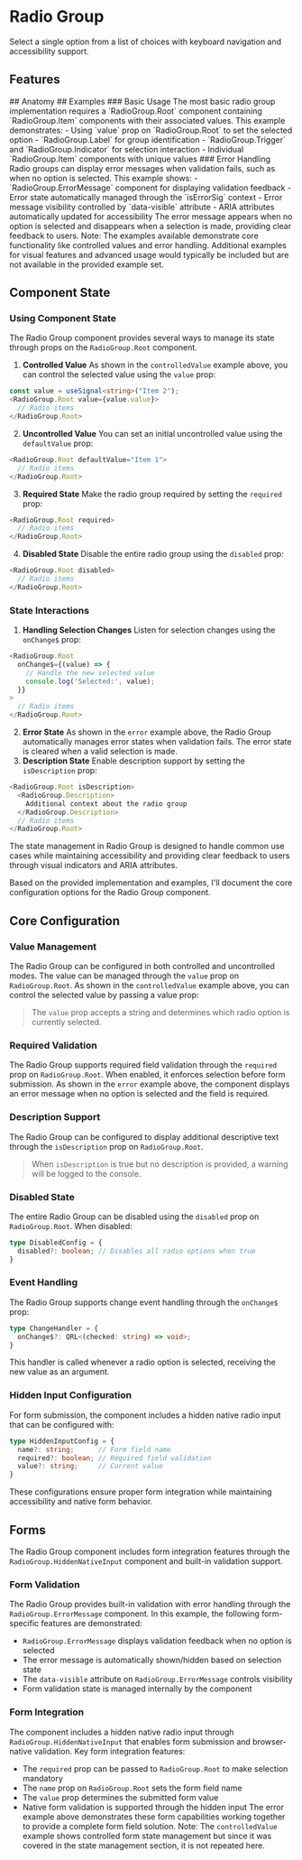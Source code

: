
# Radio Group
Select a single option from a list of choices with keyboard navigation and accessibility support.
<Showcase name="hero" />
## Features
<Features api={api} />
## Anatomy
<AnatomyTable api={api} />
## Examples
### Basic Usage
The most basic radio group implementation requires a `RadioGroup.Root` component containing `RadioGroup.Item` components with their associated values.
<Showcase name="controlledValue" />
This example demonstrates:
- Using `value` prop on `RadioGroup.Root` to set the selected option
- `RadioGroup.Label` for group identification
- `RadioGroup.Trigger` and `RadioGroup.Indicator` for selection interaction
- Individual `RadioGroup.Item` components with unique values
### Error Handling
Radio groups can display error messages when validation fails, such as when no option is selected.
<Showcase name="error" />
This example shows:
- `RadioGroup.ErrorMessage` component for displaying validation feedback
- Error state automatically managed through the `isErrorSig` context
- Error message visibility controlled by `data-visible` attribute
- ARIA attributes automatically updated for accessibility
The error message appears when no option is selected and disappears when a selection is made, providing clear feedback to users.
Note: The examples available demonstrate core functionality like controlled values and error handling. Additional examples for visual features and advanced usage would typically be included but are not available in the provided example set.

## Component State
### Using Component State
The Radio Group component provides several ways to manage its state through props on the `RadioGroup.Root` component.
1. **Controlled Value**
As shown in the `controlledValue` example above, you can control the selected value using the `value` prop:
```typescript
const value = useSignal<string>("Item 2");
<RadioGroup.Root value={value.value}>
  // Radio items
</RadioGroup.Root>
```
2. **Uncontrolled Value**
You can set an initial uncontrolled value using the `defaultValue` prop:
```typescript
<RadioGroup.Root defaultValue="Item 1">
  // Radio items
</RadioGroup.Root>
```
3. **Required State**
Make the radio group required by setting the `required` prop:
```typescript
<RadioGroup.Root required>
  // Radio items
</RadioGroup.Root>
```
4. **Disabled State**
Disable the entire radio group using the `disabled` prop:
```typescript
<RadioGroup.Root disabled>
  // Radio items
</RadioGroup.Root>
```
### State Interactions
1. **Handling Selection Changes**
Listen for selection changes using the `onChange$` prop:
```typescript
<RadioGroup.Root 
  onChange$={(value) => {
    // Handle the new selected value
    console.log('Selected:', value);
  }}
>
  // Radio items
</RadioGroup.Root>
```
2. **Error State**
As shown in the `error` example above, the Radio Group automatically manages error states when validation fails. The error state is cleared when a valid selection is made.
3. **Description State**
Enable description support by setting the `isDescription` prop:
```typescript
<RadioGroup.Root isDescription>
  <RadioGroup.Description>
    Additional context about the radio group
  </RadioGroup.Description>
  // Radio items
</RadioGroup.Root>
```
The state management in Radio Group is designed to handle common use cases while maintaining accessibility and providing clear feedback to users through visual indicators and ARIA attributes.

Based on the provided implementation and examples, I'll document the core configuration options for the Radio Group component.
## Core Configuration
### Value Management
The Radio Group can be configured in both controlled and uncontrolled modes. The value can be managed through the `value` prop on `RadioGroup.Root`.
As shown in the `controlledValue` example above, you can control the selected value by passing a value prop:
> The `value` prop accepts a string and determines which radio option is currently selected.
### Required Validation
The Radio Group supports required field validation through the `required` prop on `RadioGroup.Root`. When enabled, it enforces selection before form submission.
As shown in the `error` example above, the component displays an error message when no option is selected and the field is required.
### Description Support
The Radio Group can be configured to display additional descriptive text through the `isDescription` prop on `RadioGroup.Root`. 
> When `isDescription` is true but no description is provided, a warning will be logged to the console.
### Disabled State
The entire Radio Group can be disabled using the `disabled` prop on `RadioGroup.Root`. When disabled:
```typescript
type DisabledConfig = {
  disabled?: boolean; // Disables all radio options when true
}
```
### Event Handling
The Radio Group supports change event handling through the `onChange$` prop:
```typescript
type ChangeHandler = {
  onChange$?: QRL<(checked: string) => void>;
}
```
This handler is called whenever a radio option is selected, receiving the new value as an argument.
### Hidden Input Configuration
For form submission, the component includes a hidden native radio input that can be configured with:
```typescript
type HiddenInputConfig = {
  name?: string;      // Form field name
  required?: boolean; // Required field validation
  value?: string;     // Current value
}
```
These configurations ensure proper form integration while maintaining accessibility and native form behavior.

## Forms
The Radio Group component includes form integration features through the `RadioGroup.HiddenNativeInput` component and built-in validation support.
### Form Validation
The Radio Group provides built-in validation with error handling through the `RadioGroup.ErrorMessage` component.
<Showcase name="error" />
In this example, the following form-specific features are demonstrated:
- `RadioGroup.ErrorMessage` displays validation feedback when no option is selected
- The error message is automatically shown/hidden based on selection state
- The `data-visible` attribute on `RadioGroup.ErrorMessage` controls visibility
- Form validation state is managed internally by the component
### Form Integration 
The component includes a hidden native radio input through `RadioGroup.HiddenNativeInput` that enables form submission and browser-native validation.
Key form integration features:
- The `required` prop can be passed to `RadioGroup.Root` to make selection mandatory
- The `name` prop on `RadioGroup.Root` sets the form field name
- The `value` prop determines the submitted form value
- Native form validation is supported through the hidden input
The error example above demonstrates these form capabilities working together to provide a complete form field solution.
Note: The `controlledValue` example shows controlled form state management but since it was covered in the state management section, it is not repeated here.



<APITable api={api} />